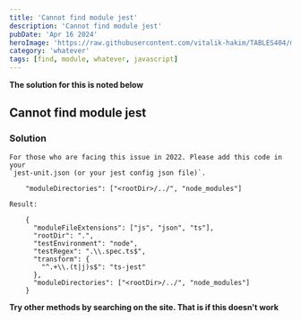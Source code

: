 ```yaml
---
title: 'Cannot find module jest'
description: 'Cannot find module jest'
pubDate: 'Apr 16 2024'
heroImage: 'https://raw.githubusercontent.com/vitalik-hakim/TABLES404/main/error_b/misc.png'
category: 'whatever'
tags: [find, module, whatever, javascript]
---
```


**The solution for this is noted below**

## Cannot find module jest

### Solution

```whatever
For those who are facing this issue in 2022. Please add this code in your
`jest-unit.json (or your jest config json file)`.

    "moduleDirectories": ["<rootDir>/../", "node_modules"]

Result:

    {
      "moduleFileExtensions": ["js", "json", "ts"],
      "rootDir": ".",
      "testEnvironment": "node",
      "testRegex": ".\\.spec.ts$",
      "transform": {
        "^.+\\.(t|j)s$": "ts-jest"
      },
      "moduleDirectories": ["<rootDir>/../", "node_modules"]
    }
```

**Try other methods by searching on the site. That is if this doesn't work**
